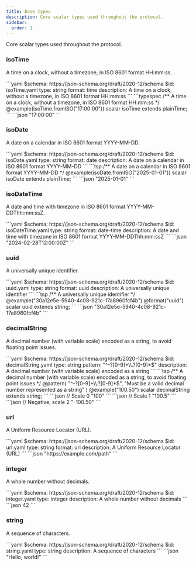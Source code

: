 ```yaml
---
title: Base types
description: Core scalar types used throughout the protocol.
sidebar:
  order: 1
---
```



Core scalar types used throughout the protocol.

### isoTime

A time on a clock, without a timezone, in ISO 8601 format HH:mm:ss.

<Tabs>
  <TabItem label="JSON Schema">
  ```yaml
  $schema: https://json-schema.org/draft/2020-12/schema
  $id: isoTime.yaml
  type: string
  format: time
  description: A time on a clock, without a timezone, in ISO 8601 format HH:mm:ss
  ```
  </TabItem>

  <TabItem label="TypeSpec">
  ```typespec
  /** A time on a clock, without a timezone, in ISO 8601 format HH:mm:ss */
  @example(isoTime.fromISO("17:00:00"))
  scalar isoTime extends plainTime;
  ```
  </TabItem>

  <TabItem label="Example">
  ```json
  "17:00:00"
  ```
  </TabItem>
</Tabs>

### isoDate

A date on a calendar in ISO 8601 format YYYY-MM-DD.

<Tabs>
  <TabItem label="JSON Schema">
  ```yaml
  $schema: https://json-schema.org/draft/2020-12/schema
  $id: isoDate.yaml
  type: string
  format: date
  description: A date on a calendar in ISO 8601 format YYYY-MM-DD
  ```
  </TabItem>

  <TabItem label="TypeSpec">
  ```tsp 
  /** A date on a calendar in ISO 8601 format YYYY-MM-DD */
  @example(isoDate.fromISO("2025-01-01"))
  scalar isoDate extends plainTime;
  ```
  </TabItem>

  <TabItem label="Example">
  ```json
  "2025-01-01"
  ```
  </TabItem>
</Tabs>

### isoDateTime

A date and time with timezone in ISO 8601 format YYYY-MM-DDThh:mm:ssZ.

<Tabs>
  <TabItem label="JSON Schema">
  ```yaml
  $schema: https://json-schema.org/draft/2020-12/schema
  $id: isoDateTime.yaml
  type: string
  format: date-time
  description: A date and time with timezone in ISO 8601 format YYYY-MM-DDThh:mm:ssZ
  ```
  </TabItem>

  <TabItem label="Example">
  ```json
  "2024-02-28T12:00:00Z"
  ```
  </TabItem>
</Tabs>

### uuid

A universally unique identifier.

<Tabs>
  <TabItem label="JSON Schema">
  ```yaml
  $schema: https://json-schema.org/draft/2020-12/schema
  $id: uuid.yaml
  type: string
  format: uuid
  description: A universally unique identifier
  ```
  </TabItem>

  <TabItem label="TypeSpec">
  ```tsp 
  /** A universally unique identifier */
  @example("30a12e5e-5940-4c08-921c-17a8960fcf4b")
  @format("uuid") scalar uuid extends string;
  ```
  </TabItem>

  <TabItem label="Example">
  ```json
  "30a12e5e-5940-4c08-921c-17a8960fcf4b"
  ```
  </TabItem>
</Tabs>

### decimalString

A decimal number (with variable scale) encoded as a string, to avoid floating point issues.

<Tabs>
  <TabItem label="JSON Schema">
  ```yaml
  $schema: https://json-schema.org/draft/2020-12/schema
  $id: decimalString.yaml
  type: string
  pattern: "^-?[0-9]+\\.?[0-9]*$"
  description: A decimal number (with variable scale) encoded as a string
  ```
  </TabItem>

  <TabItem label="TypeSpec">
  ```tsp
  /** A decimal number (with variable scale) encoded as a string, to avoid floating point issues */ 
  @pattern( "^-?[0-9]+\\.?[0-9]*$", "Must be a valid decimal number represented as a string" )
  @example("100.50")
  scalar decimalString extends string;
  ```
  </TabItem>

  <TabItem label="Examples">
  ```json
  // Scale 0
  "100"
  ```
  ```json
  // Scale 1
  "100.5"
  ```
  ```json
  // Negative, scale 2
  "-100.50"
  ```
  </TabItem>
</Tabs>

### url

A Uniform Resource Locator (URL).

<Tabs>
  <TabItem label="JSON Schema">
  ```yaml
  $schema: https://json-schema.org/draft/2020-12/schema
  $id: url.yaml
  type: string
  format: uri
  description: A Uniform Resource Locator (URL)
  ```
  </TabItem>

  <TabItem label="Example">
  ```json
  "https://example.com/path"
  ```
  </TabItem>
</Tabs>

### integer

A whole number without decimals.

<Tabs>
  <TabItem label="JSON Schema">
  ```yaml
  $schema: https://json-schema.org/draft/2020-12/schema
  $id: integer.yaml
  type: integer
  description: A whole number without decimals
  ```
  </TabItem>

  <TabItem label="Example">
  ```json
  42
  ```
  </TabItem>
</Tabs>

### string

A sequence of characters.

<Tabs>
  <TabItem label="JSON Schema">
  ```yaml
  $schema: https://json-schema.org/draft/2020-12/schema
  $id: string.yaml
  type: string
  description: A sequence of characters
  ```
  </TabItem>

  <TabItem label="Example">
  ```json
  "Hello, world!"
  ```
  </TabItem>
</Tabs>
